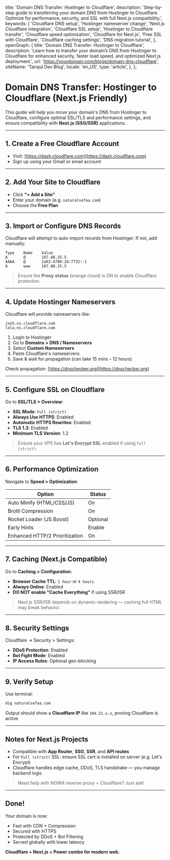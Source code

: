   title: 'Domain DNS Transfer: Hostinger to Cloudflare',
  description: 'Step-by-step guide to transferring your domain DNS from Hostinger to Cloudflare. Optimize for performance, security, and SSL with full Next.js compatibility.',
  keywords: [
    'Cloudflare DNS setup',
    'Hostinger nameserver change',
    'Next.js Cloudflare integration',
    'Cloudflare SSL setup',
    'Hostinger to Cloudflare transfer',
    'Cloudflare speed optimization',
    'Cloudflare for Next.js',
    'Free SSL with Cloudflare',
    'Cloudflare caching settings',
    'DNS migration tutorial',
  ],
  openGraph: {
    title: 'Domain DNS Transfer: Hostinger to Cloudflare',
    description: 'Learn how to transfer your domain’s DNS from Hostinger to Cloudflare for enhanced security, faster load speed, and optimized Next.js deployment.',
    url: 'https://yourdomain.com/blogs/domain-dns-cloudflare',
    siteName: 'Tariqul Dev Blog',
    locale: 'en_US',
    type: 'article',
  },
};

# Domain DNS Transfer: Hostinger to Cloudflare (Next.js Friendly)

This guide will help you move your domain's DNS from Hostinger to Cloudflare, configure optimal SSL/TLS and performance settings, and ensure compatibility with **Next.js (SSG/SSR)** applications.

---

## 1. Create a Free Cloudflare Account

- Visit: [https://dash.cloudflare.com](https://dash.cloudflare.com)
- Sign up using your Gmail or email account

---

## 2. Add Your Site to Cloudflare

- Click **"+ Add a Site"**
- Enter your domain (e.g. `naturalsefaa.com`)
- Choose the **Free Plan**

---

## 3. Import or Configure DNS Records

Cloudflare will attempt to auto-import records from Hostinger. If not, add manually:

```dns
Type    Name    Value
A       @       167.88.25.5
AAAA    @       2a02:4780:2d:7732::1
A       www     167.88.25.5
```

> Ensure the **Proxy status** (orange cloud) is ON to enable Cloudflare protection.

---

## 4. Update Hostinger Nameservers

Cloudflare will provide nameservers like:

```text
josh.ns.cloudflare.com
lola.ns.cloudflare.com
```

1. Login to Hostinger
2. Go to **Domains > DNS / Nameservers**
3. Select **Custom Nameservers**
4. Paste Cloudflare's nameservers
5. Save & wait for propagation (can take 15 mins – 12 hours)

Check propagation: [https://dnschecker.org](https://dnschecker.org)

---

## 5. Configure SSL on Cloudflare

Go to **SSL/TLS > Overview**:

- **SSL Mode**: `Full (strict)`
- **Always Use HTTPS**: Enabled
- **Automatic HTTPS Rewrites**: Enabled
- **TLS 1.3**: Enabled
- **Minimum TLS Version**: 1.2

> Ensure your VPS has **Let's Encrypt SSL** enabled if using `Full (strict)`.

---

## 6. Performance Optimization

Navigate to **Speed > Optimization**:

| Option                         | Status   |
| ------------------------------ | -------- |
| Auto Minify (HTML/CSS/JS)      | On       |
| Brotli Compression             | On       |
| Rocket Loader (JS Boost)       | Optional |
| Early Hints                    | Enable   |
| Enhanced HTTP/2 Prioritization | On       |

---

## 7. Caching (Next.js Compatible)

Go to **Caching > Configuration**:

- **Browser Cache TTL**: `1 hour` or `4 hours`
- **Always Online**: Enabled
- **DO NOT enable "Cache Everything"** if using SSR/ISR

> Next.js SSR/ISR depends on dynamic rendering — caching full HTML may break behavior.

---

## 8. Security Settings

Cloudflare → Security > Settings:

- **DDoS Protection**: Enabled
- **Bot Fight Mode**: Enabled
- **IP Access Rules**: Optional geo-blocking

---

## 9. Verify Setup

Use terminal:

```bash
dig naturalsefaa.com
```

Output should show a **Cloudflare IP** like `104.21.x.x`, proving Cloudflare is active.

---

## Notes for Next.js Projects

- Compatible with **App Router**, **SSG**, **SSR**, and **API routes**
- For `Full (strict)` SSL: ensure SSL cert is installed on server (e.g. Let's Encrypt)
- Cloudflare handles edge cache, DDoS, TLS handshake — you manage backend logic

> Need help with NGINX reverse proxy + Cloudflare? Just ask!

---

## Done!

Your domain is now:

- Fast with CDN + Compression
- Secured with HTTPS
- Protected by DDoS + Bot Filtering
- Served globally with lower latency

**Cloudflare + Next.js = Power combo for modern web.**
